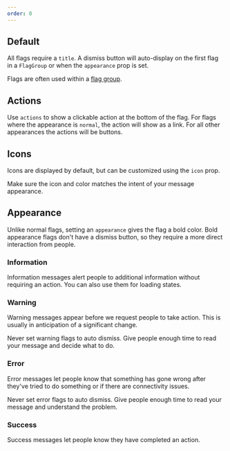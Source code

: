 ```yaml
---
order: 0
---
```



## Default

All flags require a `title`. A dismiss button will auto-display on the
first flag in a `FlagGroup` or when the `appearance` prop is set.

Flags are often used within a [flag group](./flag-group/examples).

<Example Component={FlagDefault} packageName="@atlaskit/flag" />

## Actions

Use `actions` to show a clickable action at the bottom of the flag. For flags where the appearance
is `normal`, the action will show as a link. For all other appearances the actions will be buttons.

<Example Component={FlagActions} packageName="@atlaskit/flag" />


## Icons

Icons are displayed by default, but can be customized using the `icon` prop.

Make sure the icon and color matches the intent of your
message appearance.

<Example Component={FlagIconOverride} packageName="@atlaskit/flag" />


## Appearance

Unlike normal flags, setting an `appearance` gives the flag a bold color. Bold appearance flags
don't have a dismiss button, so they require a more direct interaction from people.

### Information

Information messages alert people to additional information without requiring an action. You can
also use them for loading states.

<Example Component={FlagInfo} packageName="@atlaskit/flag" />

### Warning

Warning messages appear before we request people to take action. This is usually in anticipation of
a significant change.

Never set warning flags to auto dismiss. Give people enough time to read your message and decide
what to do.

<Example Component={FlagWarning} packageName="@atlaskit/flag" />

### Error

Error messages let people know that something has gone wrong after they've tried to do something or
if there are connectivity issues.

Never set error flags to auto dismiss. Give people enough time to read your message and understand
the problem.

<Example Component={FlagError} packageName="@atlaskit/flag" />

### Success

Success messages let people know they have completed an action.

<Example Component={FlagSuccess} packageName="@atlaskit/flag" />

